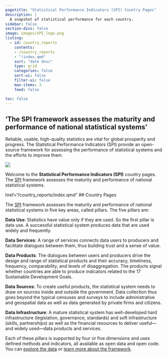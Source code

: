 ```yaml
---
pagetitle: "Statistical Performance Indicators (SPI) Country Pages"
description: |
  A snapshot of statistical performance for each country.
sidebar: false
section-divs: false
image: images/SPI_logo.png
listing:
  - id: country_reports
    contents: 
    - /country_reports
    - "!index.qmd"
    sort: "date desc"
    type: grid
    categories: false
    sort-ui: false
    filter-ui: false
    max-items: 3
    feed: false

toc: false
---
```

::: {.content-container}
::: {.top-story .callout}
::: grid
::: {.g-col-12 .g-col-lg-4 .top-story-text}
## 'The SPI framework assesses the maturity and performance of national statistical systems'
Reliable, usable, high-quality statistics are vital for global prosperity and progress. The Statistical Performance Indicators (SPI) provide an open-source framework for assessing the performance of statistical systems and the efforts to improve them. 
:::
::: {.g-col-12 .g-col-lg-8 .top-story-img}
![](images/SPI_dashboard.png)
:::
:::

</a>

:::
:::

::: {.header-text} 
::: {.content-container}
::: {.header-block}
Welcome to the **Statistical Performance Indicators (SPI)** country pages. The [SPI](https://www.worldbank.org/en/programs/statistical-performance-indicators) framework assesses the maturity and performance of national statistical systems. 
:::
:::
:::

<a> href="/country_reports/index.qmd"
## Country Pages
</a>

::: {#country_reports}
:::

::: {.header-text} 
::: {.content-container}
::: {.header-block}
The [SPI](https://www.worldbank.org/en/programs/statistical-performance-indicators) framework assesses the maturity and performance of national statistical systems in five key areas, called pillars.  The five pillars are:

**Data Use**: Statistics have value only if they are used. So the first pillar is data use. A successful statistical system produces data that are used widely and frequently.

**Data Services**: A range of services connects data users to producers and facilitate dialogues between them, thus building trust and a sense of value.

**Data Products**: The dialogues between users and producers drive the design and range of statistical products and their accuracy, timeliness, frequency, comparability, and levels of disaggregation. The products signal whether countries are able to produce indicators related to the 17 Sustainable Development Goals.

**Data Sources**: To create useful products, the statistical system needs to draw on sources inside and outside the government. Data collection thus goes beyond the typical censuses and surveys to include administrative and geospatial data as well as data generated by private firms and citizens.

**Data Infrastructure**: A mature statistical system has well-developed hard infrastructure (legislation, governance, standards) and soft infrastructure (skills, partnerships) as well as the financial resources to deliver useful—and widely used—data products and services.

Each of these pillars is supported by four or five dimensions and uses defined methods and indicators, all available as open data and open code. You can [explore the data](https://www.worldbank.org/en/programs/statistical-performance-indicators/explore-data) or [learn more about the framework](https://www.worldbank.org/en/programs/statistical-performance-indicators/Framework). 
:::
:::
:::